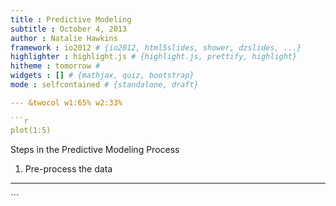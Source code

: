 ```yaml
---
title : Predictive Modeling
subtitle : October 4, 2013
author : Natalie Hawkins
framework : io2012 # {io2012, html5slides, shower, dzslides, ...}
highlighter : highlight.js # {highlight.js, prettify, highlight}
hitheme : tomorrow #
widgets : [] # {mathjax, quiz, bootstrap}
mode : selfcontained # {standalone, draft}

--- &twocol w1:65% w2:33%

```r

plot(1:5)

```

Steps in the Predictive Modeling Process

1. Pre-process the data


---
```


